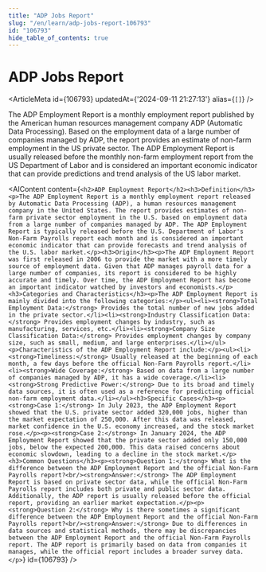 ```yaml
---
title: "ADP Jobs Report"
slug: "/en/learn/adp-jobs-report-106793"
id: "106793"
hide_table_of_contents: true
---
```



# ADP Jobs Report

<ArticleMeta id={106793} updatedAt={'2024-09-11 21:27:13'} alias={`[]`} />
<div className='border-solid border-b border-t-0 my-4 border-[var(--ifm-color-gray-300)]' />

The ADP Employment Report is a monthly employment report published by the American human resources management company ADP (Automatic Data Processing). Based on the employment data of a large number of companies managed by ADP, the report provides an estimate of non-farm employment in the US private sector. The ADP Employment Report is usually released before the monthly non-farm employment report from the US Department of Labor and is considered an important economic indicator that can provide predictions and trend analysis of the US labor market.

<AIContent content={`<h2>ADP Employment Report</h2><h3>Definition</h3><p>The ADP Employment Report is a monthly employment report released by Automatic Data Processing (ADP), a human resources management company in the United States. The report provides estimates of non-farm private sector employment in the U.S. based on employment data from a large number of companies managed by ADP. The ADP Employment Report is typically released before the U.S. Department of Labor's Non-Farm Payrolls report each month and is considered an important economic indicator that can provide forecasts and trend analysis of the U.S. labor market.</p><h3>Origin</h3><p>The ADP Employment Report was first released in 2006 to provide the market with a more timely source of employment data. Given that ADP manages payroll data for a large number of companies, its report is considered to be highly accurate and timely. Over time, the ADP Employment Report has become an important indicator watched by investors and economists.</p><h3>Categories and Characteristics</h3><p>The ADP Employment Report is mainly divided into the following categories:</p><ul><li><strong>Total Employment Data:</strong> Provides the total number of new jobs added in the private sector.</li><li><strong>Industry Classification Data:</strong> Provides employment changes by industry, such as manufacturing, services, etc.</li><li><strong>Company Size Classification Data:</strong> Provides employment changes by company size, such as small, medium, and large enterprises.</li></ul><p>Characteristics of the ADP Employment Report include:</p><ul><li><strong>Timeliness:</strong> Usually released at the beginning of each month, a few days before the official Non-Farm Payrolls report.</li><li><strong>Wide Coverage:</strong> Based on data from a large number of companies managed by ADP, it has a wide coverage.</li><li><strong>Strong Predictive Power:</strong> Due to its broad and timely data sources, it is often used as a reference for predicting official non-farm employment data.</li></ul><h3>Specific Cases</h3><p><strong>Case 1:</strong> In July 2023, the ADP Employment Report showed that the U.S. private sector added 320,000 jobs, higher than the market expectation of 250,000. After this data was released, market confidence in the U.S. economy increased, and the stock market rose.</p><p><strong>Case 2:</strong> In January 2024, the ADP Employment Report showed that the private sector added only 150,000 jobs, below the expected 200,000. This data raised concerns about economic slowdown, leading to a decline in the stock market.</p><h3>Common Questions</h3><p><strong>Question 1:</strong> What is the difference between the ADP Employment Report and the official Non-Farm Payrolls report?<br/><strong>Answer:</strong> The ADP Employment Report is based on private sector data, while the official Non-Farm Payrolls report includes both private and public sector data. Additionally, the ADP report is usually released before the official report, providing an earlier market expectation.</p><p><strong>Question 2:</strong> Why is there sometimes a significant difference between the ADP Employment Report and the official Non-Farm Payrolls report?<br/><strong>Answer:</strong> Due to differences in data sources and statistical methods, there may be discrepancies between the ADP Employment Report and the official Non-Farm Payrolls report. The ADP report is primarily based on data from companies it manages, while the official report includes a broader survey data.</p>`} id={106793} />
